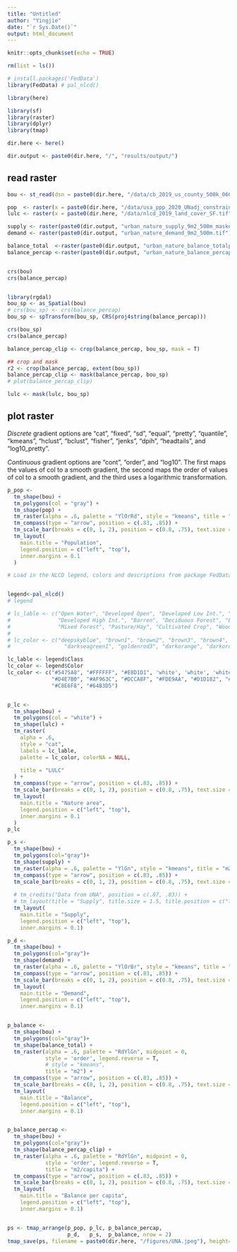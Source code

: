 ```yaml
---
title: "Untitled"
author: "Yingjie"
date: "`r Sys.Date()`"
output: html_document
---
```


```r
knitr::opts_chunk$set(echo = TRUE)
```

```r

rm(list = ls())

# install.packages('FedData')
library(FedData) # pal_nlcd()

library(here)

library(sf)
library(raster)
library(dplyr)
library(tmap)

dir.here <- here()

dir.output <- paste0(dir.here, "/", "results/output/")
```


## read raster
```r
bou <- st_read(dsn = paste0(dir.here, "/data/cb_2019_us_county_500k_06075_clip.shp"))

pop  <- raster(x = paste0(dir.here, "/data/usa_ppp_2020_UNadj_constrained_SF_proj_NoDataTo0.tif"))
lulc <- raster(x = paste0(dir.here, "/data/nlcd_2019_land_cover_SF.tif"))

supply <- raster(paste0(dir.output, "urban_nature_supply_9m2_500m_masked.tif"))
demand <- raster(paste0(dir.output, "urban_nature_demand_9m2_500m.tif"))

balance_total  <-raster(paste0(dir.output, "urban_nature_balance_totalpop_9m2_500m.tif"))
balance_percap <-raster(paste0(dir.output, "urban_nature_balance_percapita_9m2_500m.tif"))


crs(bou)
crs(balance_percap)


library(rgdal)
bou_sp <- as_Spatial(bou)
# crs(bou_sp) <- crs(balance_percap)
bou_sp <- spTransform(bou_sp, CRS(proj4string(balance_percap)))

crs(bou_sp)
crs(balance_percap)

balance_percap_clip <- crop(balance_percap, bou_sp, mask = T)

## crop and mask
r2 <- crop(balance_percap, extent(bou_sp))
balance_percap_clip <- mask(balance_percap, bou_sp)
# plot(balance_percap_clip)

lulc <- mask(lulc, bou_sp)
```



## plot raster

*Discrete* gradient options are "cat", "fixed", "sd", "equal", "pretty", "quantile", "kmeans", "hclust", "bclust", "fisher", "jenks", "dpih", "headtails", and "log10_pretty". 

*Continuous* gradient options are "cont", "order", and "log10". The first maps the values of col to a smooth gradient, the second maps the order of values of col to a smooth gradient, and the third uses a logarithmic transformation. 


```r
p_pop <-
  tm_shape(bou) +
  tm_polygons(col = "gray") +
  tm_shape(pop) +
  tm_raster(alpha = .6, palette = "YlOrRd", style = "kmeans", title = "Count") +
  tm_compass(type = "arrow", position = c(.83, .85)) +
  tm_scale_bar(breaks = c(0, 1, 2), position = c(0.8, .75), text.size = .8) +
  tm_layout(
    main.title = "Population",
    legend.position = c("left", "top"),
    inner.margins = 0.1
  )
```


```r
# Load in the NLCD legend, colors and descriptions from package FedData. 


legend<-pal_nlcd()
# legend

# lc_lable <- c("Open Water", "Developed Open", "Developed Low Int.", "Developed Med. Int.", 
#               "Developed High Int.", "Barren", "Deciduous Forest", "Evergreen Forest", 
#               "Mixed Forest", "Pasture/Hay", "Cultivated Crop", "Woody Wetland", "Emergent Wetland")
# 
# lc_color <- c("deepskyblue", "brown1", "brown2", "brown3", "brown4", "darkgrey", "darkolivegreen", "darkolivegreen1", 
#                 "darkseagreen1", "goldenrod3", "darkorange", "darkorchid1", "darkorchid4")

lc_lable <- legend$Class
lc_color <- legend$Color
lc_color <- c("#5475A8", "#FFFFFF", "#E8D1D1", 'white', 'white', 'white', "#D2CDC0", "#85C77E", "#38814E", 
              "#D4E7B0", "#AF963C", "#DCCA8F", "#FDE9AA", "#D1D182", "#A3CC51", "#82BA9E", "#FBF65D", "#CA9146",
              "#C8E6F8", "#64B3D5")


p_lc <-
  tm_shape(bou) +
  tm_polygons(col = "white") +
  tm_shape(lulc) +
  tm_raster(
    alpha = .6, 
    style = "cat",
    labels = lc_lable,
    palette = lc_color, colorNA = NULL, 

    title = "LULC"
  ) +
  tm_compass(type = "arrow", position = c(.83, .85)) +
  tm_scale_bar(breaks = c(0, 1, 2), position = c(0.8, .75), text.size = .8) +
  tm_layout(
    main.title = "Nature area",
    legend.position = c("left", "top"),
    inner.margins = 0.1
  )
p_lc
```


```r
p_s <- 
  tm_shape(bou) +
  tm_polygons(col="gray")+
  tm_shape(supply) +
  tm_raster(alpha = .6, palette = "YlGn", style = "kmeans", title = "m2/capita") +
  tm_compass(type = "arrow", position = c(.83, .85)) +
  tm_scale_bar(breaks = c(0, 1, 2), position = c(0.8, .75), text.size = .8) +
  
  # tm_credits("Data from UNA", position = c(.87, .03)) +
  # tm_layout(title = "Supply", title.size = 1.5, title.position = c("left", "top")) +
  tm_layout(
    main.title = "Supply",
    legend.position = c("left", "top"),
    inner.margins = 0.1) 

p_d <- 
  tm_shape(bou) +
  tm_polygons(col="gray")+
  tm_shape(demand) +
  tm_raster(alpha = .6, palette = "YlOrBr", style = "kmeans", title = "m2") +
  tm_compass(type = "arrow", position = c(.83, .85)) +
  tm_scale_bar(breaks = c(0, 1, 2), position = c(0.8, .75), text.size = .8) +
  tm_layout(
    main.title = "Demand",
    legend.position = c("left", "top"),
    inner.margins = 0.1) 


p_balance <- 
  tm_shape(bou) +
  tm_polygons(col="gray")+
  tm_shape(balance_total) +
  tm_raster(alpha = .6, palette = "RdYlGn", midpoint = 0,
            style = 'order', legend.reverse = T,
            # style = "kmeans", 
            title = "m2") +
  tm_compass(type = "arrow", position = c(.83, .85)) +
  tm_scale_bar(breaks = c(0, 1, 2), position = c(0.8, .75), text.size = .8) +
  tm_layout(
    main.title = "Balance",
    legend.position = c("left", "top"),
    inner.margins = 0.1) 


p_balance_percap <- 
  tm_shape(bou) +
  tm_polygons(col="gray")+
  tm_shape(balance_percap_clip) +
  tm_raster(alpha = .6, palette = "RdYlGn", midpoint = 0, 
            style = 'order', legend.reverse = T,
            title = "m2/capita") +
  tm_compass(type = "arrow", position = c(.83, .85)) +
  tm_scale_bar(breaks = c(0, 1, 2), position = c(0.8, .75), text.size = .8) +
  tm_layout(
    main.title = "Balance per capita",
    legend.position = c("left", "top"), 
    inner.margins = 0.1) 


ps <- tmap_arrange(p_pop, p_lc, p_balance_percap, 
                   p_d,   p_s,  p_balance, nrow = 2)
tmap_save(ps, filename = paste0(dir.here, "/figures/UNA.jpeg"), height=9, width=16, units="in", dpi=300)
```
